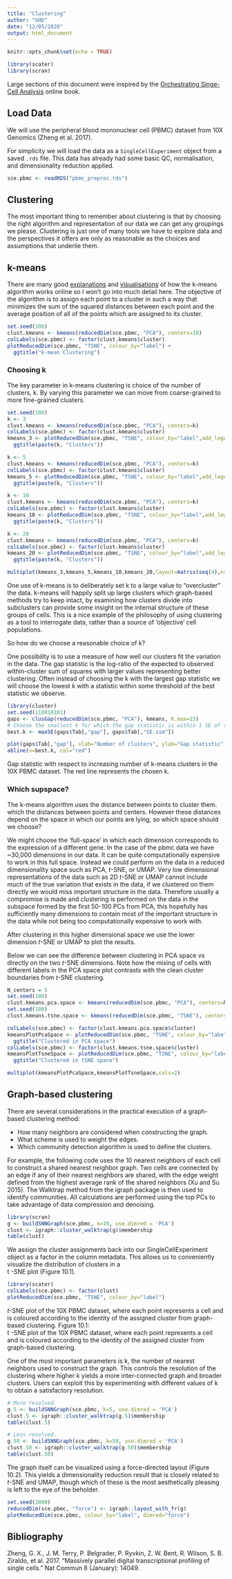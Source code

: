 ```yaml
---
title: "Clustering"
author: "GHD"
date: "12/05/2020"
output: html_document
---
```


```r
knitr::opts_chunk$set(echo = TRUE)
```

```r
library(scater)
library(scran)
```

Large sections of this document were inspired by the [Orchestrating Singe-Cell Analysis](https://osca.bioconductor.org/clustering.html) online book.

## Load Data
We will use the peripheral blood mononuclear cell (PBMC) dataset from 10X Genomics (Zheng et al. 2017).

For simplicity we will load the data as a `SingleCellExperiment` object from a saved `.rds` file. This data has already had some basic QC, normalisation, and dimensionality reduction applied.

```r
sce.pbmc <- readRDS("pbmc_preproc.rds")
```

## Clustering

The most important thing to remember about clustering is that by choosing the right algorithm and representation of our data we can get any groupings we please. Clustering is just one of many tools we have to explore data and the perspectives it offers are only as reasonable as the choices and assumptions that underlie them.

## k-means

There are many good [explanations](https://blog.easysol.net/machine-learning-algorithms-3) and [visualisations](https://www.naftaliharris.com/blog/visualizing-k-means-clustering/) of how the k-means algorithm works online so I won't go into much detail here. The objective of the algorithm is to assign each point to a cluster in such a way that minimizes the sum of the squared distances between each point and the average position of all of the points which are assigned to its cluster.

```r
set.seed(100)
clust.kmeans <- kmeans(reducedDim(sce.pbmc, "PCA"), centers=10)
colLabels(sce.pbmc) <- factor(clust.kmeans$cluster)
plotReducedDim(sce.pbmc, "TSNE", colour_by="label") +
  ggtitle("k-mean Clustering")
```

### Choosing k

The key parameter in k-means clustering is choice of the number of clusters, k. By varying this parameter we can move from coarse-grained to more fine-grained clusters.

```r
set.seed(100)
k <- 3
clust.kmeans <- kmeans(reducedDim(sce.pbmc, "PCA"), centers=k)
colLabels(sce.pbmc) <- factor(clust.kmeans$cluster)
kmeans_3 <- plotReducedDim(sce.pbmc, "TSNE", colour_by="label",add_legend=FALSE) +
  ggtitle(paste(k, "Clusters"))

k <- 5
clust.kmeans <- kmeans(reducedDim(sce.pbmc, "PCA"), centers=k)
colLabels(sce.pbmc) <- factor(clust.kmeans$cluster)
kmeans_5 <- plotReducedDim(sce.pbmc, "TSNE", colour_by="label",add_legend=FALSE) +
  ggtitle(paste(k, "Clusters"))

k <- 10
clust.kmeans <- kmeans(reducedDim(sce.pbmc, "PCA"), centers=k)
colLabels(sce.pbmc) <- factor(clust.kmeans$cluster)
kmeans_10 <- plotReducedDim(sce.pbmc, "TSNE", colour_by="label",add_legend=FALSE) +
  ggtitle(paste(k, "Clusters"))

k <- 20
clust.kmeans <- kmeans(reducedDim(sce.pbmc, "PCA"), centers=k)
colLabels(sce.pbmc) <- factor(clust.kmeans$cluster)
kmeans_20 <- plotReducedDim(sce.pbmc, "TSNE", colour_by="label",add_legend=FALSE) +
  ggtitle(paste(k, "Clusters"))

multiplot(kmeans_3,kmeans_5,kmeans_10,kmeans_20,layout=matrix(seq(4),nrow=2,byrow=TRUE))
```

One use of k-means is to deliberately set k to a large value to "overcluster" the data. k-means will happily split up large clusters which graph-based methods try to keep intact, by examining how clusters divide into subclusters can provide some insight on the internal structure of these groups of cells. This is a nice example of the philosophy of using clustering as a tool to interrogate data, rather than a source of 'objective' cell populations.

So how do we choose a reasonable choice of k?

One possibility is to use a measure of how well our clusters fit the variation in the data. The gap statistic is the log-ratio of the expected to observed within-cluster sum of squares with larger values representing better clustering. Often instead of choosing the k with the largest gap statistic we will choose the lowest k with a statistic within some threshold of the best statistic we observe.

```r
library(cluster)
set.seed(110010101)
gaps <- clusGap(reducedDim(sce.pbmc, "PCA"), kmeans, K.max=15)
# Choose the smallest k for which the gap statistic is within 1 SE of the best k.
best.k <- maxSE(gaps$Tab[,"gap"], gaps$Tab[,"SE.sim"])

plot(gaps$Tab[,"gap"], xlab="Number of clusters", ylab="Gap statistic")
abline(v=best.k, col="red")
```
Gap statistic with respect to increasing number of k-means clusters in the 10X PBMC dataset. The red line represents the chosen k.

### Which supspace?

The k-means algorithm uses the distance between points to cluster them. which the distances between points and centers. However these distances depend on the space in which our points are lying, so which space should we choose?

We might choose the 'full-space' in which each dimension corresponds to the expression of a different gene. In the case of the pbmc data we have ~30,000 dimensions in our data. It can be quite computationally expensive to work in this full space. Instead we could perform on the data in a reduced dimensionality space such as PCA, $t$-SNE, or UMAP. Very low dimensional representations of the data such as 2D $t$-SNE or UMAP cannot include much of the true variation that exists in the data, if we clustered on them directly we would miss important structure in the data. Therefore usually a compromise is made and clustering is performed on the data in the subspace formed by the first 50-100 PCs from PCA, this hopefully has sufficiently many dimensions to contain most of the important structure in the data while not being too computationally expensive to work with.

After clustering in this higher dimensional space we use the lower dimension $t$-SNE or UMAP to plot the results.

Below we can see the difference between clustering in PCA space vs directly on the two $t$-SNE dimensions. Note how the mixing of cells with different labels in the PCA space plot contrasts with the clean cluster boundaries from $t$-SNE clustering. 

```r
N_centers = 5
set.seed(100)
clust.kmeans.pca.space <- kmeans(reducedDim(sce.pbmc, "PCA"), centers=N_centers)
set.seed(100)
clust.kmeans.tsne.space <- kmeans(reducedDim(sce.pbmc, "TSNE"), centers=N_centers)

colLabels(sce.pbmc) <- factor(clust.kmeans.pca.space$cluster)
kmeansPlotPcaSpace <- plotReducedDim(sce.pbmc, "TSNE", colour_by="label") +
  ggtitle("Clustered in PCA space")
colLabels(sce.pbmc) <- factor(clust.kmeans.tsne.space$cluster)
kmeansPlotTsneSpace <- plotReducedDim(sce.pbmc, "TSNE", colour_by="label") +
  ggtitle("Clustered in tSNE space")

multiplot(kmeansPlotPcaSpace,kmeansPlotTsneSpace,cols=2)
```

## Graph-based clustering

There are several considerations in the practical execution of a graph-based clustering method:

- How many neighbors are considered when constructing the graph.
- What scheme is used to weight the edges.
- Which community detection algorithm is used to define the clusters.

For example, the following code uses the 10 nearest neighbors of each cell to construct a shared nearest neighbor graph. Two cells are connected by an edge if any of their nearest neighbors are shared, with the edge weight defined from the highest average rank of the shared neighbors (Xu and Su 2015). The Walktrap method from the igraph package is then used to identify communities. All calculations are performed using the top PCs to take advantage of data compression and denoising.

```r
library(scran)
g <- buildSNNGraph(sce.pbmc, k=10, use.dimred = 'PCA')
clust <- igraph::cluster_walktrap(g)$membership
table(clust)
```

We assign the cluster assignments back into our SingleCellExperiment object as a factor in the column metadata. This allows us to conveniently visualize the distribution of clusters in a  
t
 -SNE plot (Figure 10.1).

```r
library(scater)
colLabels(sce.pbmc) <- factor(clust)
plotReducedDim(sce.pbmc, "TSNE", colour_by="label")
```
$t$-SNE plot of the 10X PBMC dataset, where each point represents a cell and is coloured according to the identity of the assigned cluster from graph-based clustering.
Figure 10.1:  
t
 -SNE plot of the 10X PBMC dataset, where each point represents a cell and is coloured according to the identity of the assigned cluster from graph-based clustering.

One of the most important parameters is k, the number of nearest neighbors used to construct the graph. This controls the resolution of the clustering where higher k yields a more inter-connected graph and broader clusters. Users can exploit this by experimenting with different values of k to obtain a satisfactory resolution.

```r
# More resolved.
g.5 <- buildSNNGraph(sce.pbmc, k=5, use.dimred = 'PCA')
clust.5 <- igraph::cluster_walktrap(g.5)$membership
table(clust.5)
```
```r
# Less resolved.
g.50 <- buildSNNGraph(sce.pbmc, k=50, use.dimred = 'PCA')
clust.50 <- igraph::cluster_walktrap(g.50)$membership
table(clust.50)
```

The graph itself can be visualized using a force-directed layout (Figure 10.2). This yields a dimensionality reduction result that is closely related to  
$t$-SNE and UMAP, though which of these is the most aesthetically pleasing is left to the eye of the beholder.

```r
set.seed(2000)
reducedDim(sce.pbmc, "force") <- igraph::layout_with_fr(g)
plotReducedDim(sce.pbmc, colour_by="label", dimred="force")
```

## Bibliography
Zheng, G. X., J. M. Terry, P. Belgrader, P. Ryvkin, Z. W. Bent, R. Wilson, S. B. Ziraldo, et al. 2017. “Massively parallel digital transcriptional profiling of single cells.” Nat Commun 8 (January): 14049.